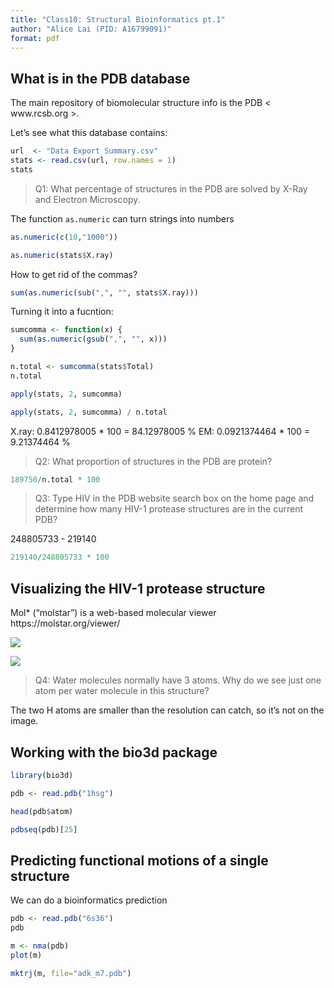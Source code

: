 ```yaml
---
title: "Class10: Structural Bioinformatics pt.1"
author: "Alice Lai (PID: A16799091)"
format: pdf
---
```


## What is in the PDB database 

The main repository of biomolecular structure info is the PDB < www.rcsb.org >. 

Let's see what this database contains: 

```r
url  <- "Data Export Summary.csv"
stats <- read.csv(url, row.names = 1)
stats
```

> Q1: What percentage of structures in the PDB are solved by X-Ray and Electron Microscopy.

The function `as.numeric` can turn strings into numbers
```r
as.numeric(c(10,"1000"))
```

```r
as.numeric(stats$X.ray)
```

How to get rid of the commas? 
```r
sum(as.numeric(sub(",", "", stats$X.ray)))
```

Turning it into a fucntion: 
```r
sumcomma <- function(x) {
  sum(as.numeric(gsub(",", "", x)))
}
```

```r
n.total <- sumcomma(stats$Total)
n.total
```

```r
apply(stats, 2, sumcomma)
```

```r
apply(stats, 2, sumcomma) / n.total
```
X.ray: 0.8412978005 * 100 = 84.12978005 %
EM: 0.0921374464 * 100 = 9.21374464 %

> Q2: What proportion of structures in the PDB are protein?

```r
189750/n.total * 100
```


> Q3: Type HIV in the PDB website search box on the home page and determine how many HIV-1 protease structures are in the current PDB?

248805733 - 219140
```r
219140/248805733 * 100
```



## Visualizing the HIV-1 protease structure

Mol* ("molstar") is a web-based molecular viewer
https://molstar.org/viewer/ 

![](1HSG.png)

![](1HSG copy.png)

> Q4: Water molecules normally have 3 atoms. Why do we see just one atom per water molecule in this structure?

The two H atoms are smaller than the resolution can catch, so it's not on the image. 


## Working with the bio3d package 

```r
library(bio3d)
```

```r
pdb <- read.pdb("1hsg")
```

```r
head(pdb$atom)
```

```r
pdbseq(pdb)[25]
```



## Predicting functional motions of a single structure 

We can do a bioinformatics prediction 

```r
pdb <- read.pdb("6s36")
pdb
```

```r
m <- nma(pdb) 
plot(m)
```

```r
mktrj(m, file="adk_m7.pdb")
```



